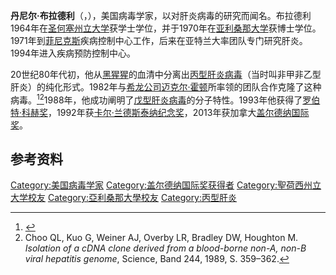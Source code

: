 '''丹尼尔·布拉德利'''（{{lang-en|'''Daniel W. Bradley'''}}，{{bd|1941年|7月13日}}），美国病毒学家，以对肝炎病毒的研究而闻名。布拉德利1964年在[[圣何塞州立大学|圣何塞州立大学]]获学士学位，并于1970年在[[亚利桑那大学|亚利桑那大学]]获博士学位。1971年到[[菲尼克斯|菲尼克斯]]疾病控制中心工作，后来在亚特兰大率团队专门研究肝炎。1994年进入疾病预防控制中心。

20世纪80年代初，他从[[黑猩猩|黑猩猩]]的血清中分离出[[丙型肝炎病毒|丙型肝炎病毒]]（当时叫非甲非乙型肝炎）的纯化形式。1982年与[[希龙公司|希龙公司]][[迈克尔·霍顿|迈克尔·霍顿]]所率领的团队合作克隆了这种病毒。<ref>{{Cite web |url=http://www.ll.georgetown.edu/federal/judicial/fed/opinions/96opinions/96-1536.html |title=Gerichtsurteil im Fall Bradley gegen Chiron |accessdate=2013-10-26 |archive-date=2009-11-19 |archive-url=https://web.archive.org/web/20091119144520/http://www.ll.georgetown.edu/federal/judicial/fed/opinions/96opinions/96-1536.html |dead-url=no }}</ref><ref>Choo QL, Kuo G, Weiner AJ, Overby LR, Bradley DW, Houghton M. ''Isolation of a cDNA clone derived from a blood-borne non-A, non-B viral hepatitis genome'', Science, Band 244, 1989, S. 359–362.</ref>1988年，他成功阐明了[[戊型肝炎病毒|戊型肝炎病毒]]的分子特性。1993年他获得了[[罗伯特·科赫奖|罗伯特·科赫奖]]，1992年获[[卡尔·兰德斯泰纳纪念奖|卡尔·兰德斯泰纳纪念奖]]，2013年获加拿大[[盖尔德纳国际奖|盖尔德纳国际奖]]。

==参考资料==
{{reflist}}

{{加拿大盖尔德纳国际奖获得者}}
{{DEFAULTSORT:Bradley, Daniel}}
[[Category:美国病毒学家|Category:美国病毒学家]]
[[Category:盖尔德纳国际奖获得者|Category:盖尔德纳国际奖获得者]]
[[Category:聖荷西州立大学校友|Category:聖荷西州立大学校友]]
[[Category:亞利桑那大學校友|Category:亞利桑那大學校友]]
[[Category:丙型肝炎|Category:丙型肝炎]]